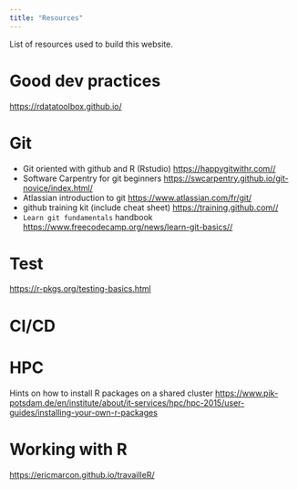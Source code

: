 ```yaml
---
title: "Resources"
---
```


List of resources used to build this website.

# Good dev practices
<https://rdatatoolbox.github.io/>

# Git
- Git oriented with github and R (Rstudio) <https://happygitwithr.com//>
- Software Carpentry for git beginners <https://swcarpentry.github.io/git-novice/index.html/>
- Atlassian introduction to git <https://www.atlassian.com/fr/git/>
- github training kit (include cheat sheet) <https://training.github.com//>
- `Learn git fundamentals` handbook <https://www.freecodecamp.org/news/learn-git-basics//>

# Test
<https://r-pkgs.org/testing-basics.html>

# CI/CD

# HPC
Hints on how to install R packages on a shared cluster <https://www.pik-potsdam.de/en/institute/about/it-services/hpc/hpc-2015/user-guides/installing-your-own-r-packages>

# Working with R
<https://ericmarcon.github.io/travailleR/>

